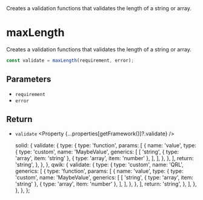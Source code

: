 
<Title>maxLength</Title>
<Description>
  Creates a validation functions that validates the length of a string or array.
</Description>

# maxLength

Creates a validation functions that validates the length of a string or array.

```ts
const validate = maxLength(requirement, error);
```

## Parameters

- `requirement` <Property type="number" />
- `error` <Property type="string" />

## Return

- `validate` <Property {...properties[getFramework()]?.validate} />

  solid: {
    validate: {
      type: {
        type: 'function',
        params: [
          {
            name: 'value',
            type: {
              type: 'custom',
              name: 'MaybeValue',
              generics: [
                [
                  'string',
                  { type: 'array', item: 'string' },
                  { type: 'array', item: 'number' },
                ],
              ],
            },
          },
        ],
        return: 'string',
      },
    },
  },
  qwik: {
    validate: {
      type: {
        type: 'custom',
        name: 'QRL',
        generics: [
          {
            type: 'function',
            params: [
              {
                name: 'value',
                type: {
                  type: 'custom',
                  name: 'MaybeValue',
                  generics: [
                    [
                      'string',
                      { type: 'array', item: 'string' },
                      { type: 'array', item: 'number' },
                    ],
                  ],
                },
              },
            ],
            return: 'string',
          },
        ],
      },
    },
  },
};
